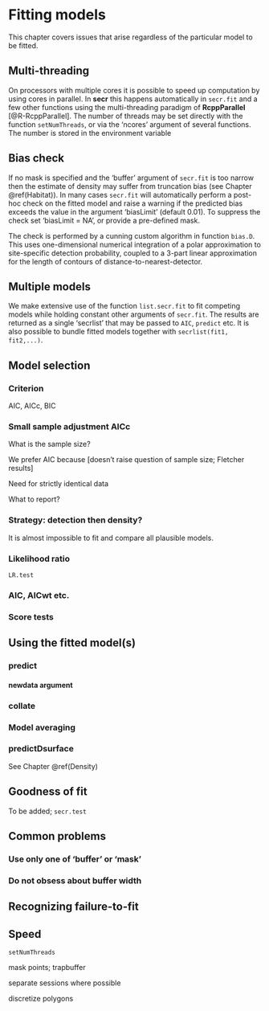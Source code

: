 # Fitting models 

This chapter covers issues that arise regardless of the particular model to be fitted.

## Multi-threading
\index{Multi-threading}
\index{R packages ! RcppParallel}

On processors with multiple cores it is possible to speed up computation by using cores in parallel. In **secr** this happens automatically in `secr.fit` and a few other functions using the multi-threading paradigm of **RcppParallel** [@R-RcppParallel]. The number of threads may be set directly with the function `setNumThreads`, or via the 'ncores' argument of several functions. The number is stored in the environment variable 

## Bias check
\index{Bias check, automatic}

If no mask is specified and the 'buffer' argument of `secr.fit` is too narrow then the estimate of density may suffer from truncation bias (see Chapter \@ref(Habitat)). In many cases `secr.fit` will automatically perform a post-hoc check on the fitted model and raise a warning if the predicted bias exceeds the value in the argument 'biasLimit' (default 0.01). To suppress the check set 'biasLimit = NA', or provide a pre-defined mask.

The check is performed by a cunning custom algorithm in function `bias.D`. This uses one-dimensional numerical integration of a polar approximation to site-specific detection probability, coupled to a 3-part linear approximation for the length of contours of distance-to-nearest-detector.

## Multiple models

We make extensive use of the function `list.secr.fit` to fit competing models while holding constant other arguments of `secr.fit`. The results are returned as a single 'secrlist' that may be passed to `AIC`, `predict` etc. It is also possible to bundle fitted models together with `secrlist(fit1, fit2,...)`.

## Model selection

### Criterion

AIC, AICc, BIC

### Small sample adjustment AICc

What is the sample size?

We prefer AIC because [doesn't raise question of sample size; Fletcher results]

Need for strictly identical data

What to report?

### Strategy: detection then density?

It is almost impossible to fit and compare all plausible models.

### Likelihood ratio

`LR.test`

### AIC, AICwt etc.
### Score tests


## Using the fitted model(s)

### predict

#### newdata argument

### collate

### Model averaging

### predictDsurface

See Chapter \@ref(Density)

## Goodness of fit
 
To be added; `secr.test`

## Common problems

### Use only one of 'buffer' or 'mask'

### Do not obsess about buffer width

## Recognizing failure-to-fit

## Speed

`setNumThreads`

mask points; trapbuffer

separate sessions where possible

discretize polygons

